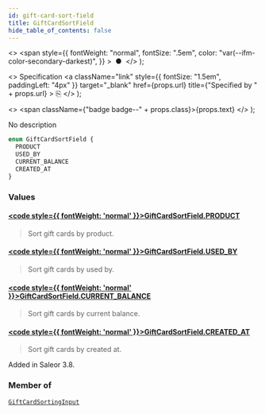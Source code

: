 ```yaml
---
id: gift-card-sort-field
title: GiftCardSortField
hide_table_of_contents: false
---
```


  <>
    <span
      style={{
        fontWeight: "normal",
        fontSize: ".5em",
        color: "var(--ifm-color-secondary-darkest)",
      }}
    >
      &nbsp;●&nbsp;
    </span>
  </>
);

  <>
    Specification
    <a
      className="link"
      style={{ fontSize: "1.5em", paddingLeft: "4px" }}
      target="\_blank"
      href={props.url}
      title={"Specified by " + props.url}
    >
      ⎘
    </a>
  </>
);

  <>
    <span className={"badge badge--" + props.class}>{props.text}</span>
  </>
);

No description

```graphql
enum GiftCardSortField {
  PRODUCT
  USED_BY
  CURRENT_BALANCE
  CREATED_AT
}
```

### Values

#### [<code style={{ fontWeight: 'normal' }}>GiftCardSortField.<b>PRODUCT</b></code>](#)

> Sort gift cards by product.

#### [<code style={{ fontWeight: 'normal' }}>GiftCardSortField.<b>USED_BY</b></code>](#)

> Sort gift cards by used by.

#### [<code style={{ fontWeight: 'normal' }}>GiftCardSortField.<b>CURRENT_BALANCE</b></code>](#)

> Sort gift cards by current balance.

#### [<code style={{ fontWeight: 'normal' }}>GiftCardSortField.<b>CREATED_AT</b></code>](#)

> Sort gift cards by created at.

Added in Saleor 3.8.

>

### Member of

[`GiftCardSortingInput`](../../api-reference/gift-cards/inputs/gift-card-sorting-input) <Badge class="secondary" text="input"/>

